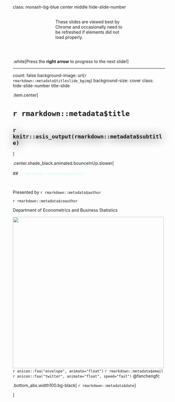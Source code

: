 class: monash-bg-blue center middle hide-slide-number



<div class="bg-black white"  style="width:45%;right:0;bottom:0;padding-left:5px;border: solid 4px white;margin: auto;">
<i class="fas fa-exclamation-circle"></i> These slides are viewed best by Chrome and occasionally need to be refreshed if elements did not load properly. 
<!-- See here for <a href=`r fs::path_ext_set(current_file, 'pdf')`>PDF <i class="fas fa-file-pdf"></i></a>. -->
</div>

<br>

.white[Press the **right arrow** to progress to the next slide!]


---

count: false
background-image: url(`r rmarkdown::metadata$titleslide_bgimg`)
background-size: cover
class: hide-slide-number title-slide


<div class="grid-row" style="grid: 1fr / 2fr;">

.item.center[

# <span style="text-shadow: 2px 2px 30px white;">`r rmarkdown::metadata$title`</span>

## <span style="color:`r rmarkdown::metadata$color_theme`;text-shadow: 2px 2px 30px black;">`r knitr::asis_output(rmarkdown::metadata$subtitle)`</span>

]

.center.shade_black.animated.bounceInUp.slower[
<br><br>
## <span style="color: #ccf2ff; text-shadow: 10px 10px 100px white;">`r rmarkdown::metadata$subtitle`</span>

<br>

Presented by `r rmarkdown::metadata$author`

`r rmarkdown::metadata$coauthor`

Department of Econometrics and Business Statistics

<img src="images/monash-one-line-reversed.png" style="width:500px"><br>
`r anicon::faa("envelope", animate="float")`  `r rmarkdown::metadata$email`
`r anicon::faa("twitter", animate="float", speed="fast")`  @fanchengfc

.bottom_abs.width100.bg-black[
`r rmarkdown::metadata$date`
]


]

</div>





